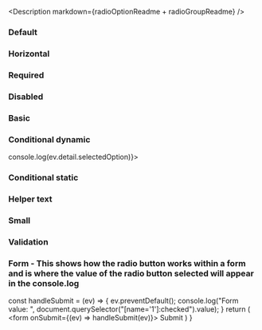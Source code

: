 

<Meta title="React Components/Radio button" component={IcRadioGroup} />

<Description
  markdown={radioOptionReadme + radioGroupReadme}
/> 

### Default

<Canvas> 
  <Story name="Default">
      <IcRadioGroup label="This is a label" name="1">
          <IcRadioOption value="valueName1" label="Unselected / Default"></IcRadioOption>
          <IcRadioOption  value="valueName2" label="Selected / Default" selected ></IcRadioOption>
          <IcRadioOption
            value="valueName3"
            label="Unselected / Disabled"
            disabled
          ></IcRadioOption>
        </IcRadioGroup>
  </Story>
</Canvas>  

### Horizontal

<Canvas>
  <Story name="Horizontal">
        <IcRadioGroup
          orientation="horizontal"
          label="This is a label"
          name="1"
        >
          <IcRadioOption
            value="valueName1"
            label="Selected / Default"
            selected
          ></IcRadioOption>
          <IcRadioOption
            value="valueName2"
            label="Unselected / Default"
          ></IcRadioOption>
        </IcRadioGroup>
  </Story>
</Canvas>

### Required

<Canvas>
  <Story name="Required">
      <IcRadioGroup label="This is a label" required name="1">
          <IcRadioOption value="valueName1" label="Unselected / Default"></IcRadioOption>
          <IcRadioOption  value="valueName2" label="Selected / Default" selected ></IcRadioOption>
          <IcRadioOption
            value="valueName3"
            label="Unselected / Disabled"
            disabled
          ></IcRadioOption>
        </IcRadioGroup>
  </Story>
</Canvas>  

### Disabled 

<Canvas>
  <Story name="Disabled">
      <IcRadioGroup label="This is a label" name="1">
          <IcRadioOption value="valueName1" label="Unselected / Disabled 1" disabled></IcRadioOption>
          <IcRadioOption value="valueName2" label="Unselected / Disabled 2" disabled></IcRadioOption>
          <IcRadioOption
            value="valueName3"
            label="Unselected / Disabled 3"
            disabled
          ></IcRadioOption>
          <IcRadioOption
            value="valueName4"
            label="Selected / Disabled"
            disabled
            selected
          ></IcRadioOption>
        </IcRadioGroup>
  </Story>
</Canvas>

### Basic 

<Canvas>
  <Story name="Basic">
      <IcRadioGroup label="This is a label" name="1">
            <IcRadioOption value="valueName1"></IcRadioOption>
            <IcRadioOption value="valueName2"></IcRadioOption>
      </IcRadioGroup>
  </Story>
</Canvas>

### Conditional dynamic

<Canvas>
  <Story name="Conditional dynamic" parameters={{ loki: { skip: true } }}>
        <IcRadioGroup label="Conditional dynamic" name="1" onIcChange={(ev) => console.log(ev.detail.selectedOption)}> 
        <IcRadioOption additionalFieldDisplay="dynamic" value="valueName1" label="option1">
             <IcTextField slot="additional-field" placeholder="Placeholder" label="What's your favourite type of coffee? "></IcTextField>
          </IcRadioOption>
          <IcRadioOption additionalFieldDisplay="dynamic" value="valueName2" label="option2 - error example">
            <IcTextField 
              validationStatus="error"
              validationText="Now it has really gone to (coffee) pot"
              slot="additional-field" 
              placeholder="Placeholder" 
              label="What's your favourite type of coffee? ">
            </IcTextField>
          </IcRadioOption> 
          <IcRadioOption additionalFieldDisplay="dynamic"value="valueName3" label="option3">
             <IcTextField slot="additional-field" placeholder="Placeholder" label="What's your favourite type of coffee? "></IcTextField>
          </IcRadioOption>
        </IcRadioGroup>
  </Story>
</Canvas>

### Conditional static

<Canvas>
  <Story name="Conditional static" parameters={{ loki: { skip: true } }}>
      <IcRadioGroup label="Conditional dynamic" name="1"> 
        <IcRadioOption value="valueName1" label="option1">
          <IcTextField
            slot="additional-field"
            label="What's your favourite type of coffee?"
          ></IcTextField>
        </IcRadioOption>
        <IcRadioOption value="valueName2" label="option2">
        </IcRadioOption>
      </IcRadioGroup>
  </Story>
</Canvas>

### Helper text

<Canvas> 
  <Story name="Helper text">
      <IcRadioGroup label="This is a label" name="1" helperText="Helper text">
          <IcRadioOption value="valueName1" label="Unselected / Default"></IcRadioOption>
          <IcRadioOption  value="valueName2" label="Selected / Default" selected ></IcRadioOption>
          <IcRadioOption
            value="valueName3"
            label="Unselected / Disabled"
            disabled
          ></IcRadioOption>
        </IcRadioGroup>
  </Story>
</Canvas>

### Small

<Canvas> 
  <Story name="Small">
      <IcRadioGroup label="This is a label" name="1" small>
          <IcRadioOption value="valueName1" label="Unselected / Default" small></IcRadioOption>
          <IcRadioOption  value="valueName2" label="Selected / Default" selected small></IcRadioOption>
          <IcRadioOption
            value="valueName3"
            label="Unselected / Disabled"
            disabled
            small
          ></IcRadioOption>
        </IcRadioGroup>
  </Story>
</Canvas>

### Validation

<Canvas> 
  <Story name="Validation">
      <IcRadioGroup label="This is a label" name="1" validationStatus="error" validationText="Error message">
          <IcRadioOption value="valueName1" label="Unselected / Default" small></IcRadioOption>
          <IcRadioOption  value="valueName2" label="Selected / Default" selected small></IcRadioOption>
          <IcRadioOption
            value="valueName3"
            label="Unselected / Disabled"
            disabled
            small
          ></IcRadioOption>
        </IcRadioGroup>
  </Story>
</Canvas>

### Form - This shows how the radio button works within a form and is where the value of the radio button selected will appear in the console.log

  const handleSubmit = (ev) => {
    ev.preventDefault();
    console.log("Form value: ", document.querySelector("[name='1']:checked").value);
  }
  return (
    <form onSubmit={(ev) => handleSubmit(ev)}>
      <IcRadioGroup label="This is a label" name="1">
        <IcRadioOption
          value="valueName1"
          label="Unselected / Default"
        />
        <IcRadioOption
          value="valueName2"
          label="Selected / Default"
          selected
        />
        <IcRadioOption
          value="valueName3"
          label="Unselected / Disabled"
          disabled
        />
      </IcRadioGroup>
      <IcButton type="submit">Submit</IcButton>
    </form>
  )
}

<Canvas>
  <Story name="Form" parameters={{ loki: { skip: true }}}>
    <Form />
  </Story>
</Canvas>
